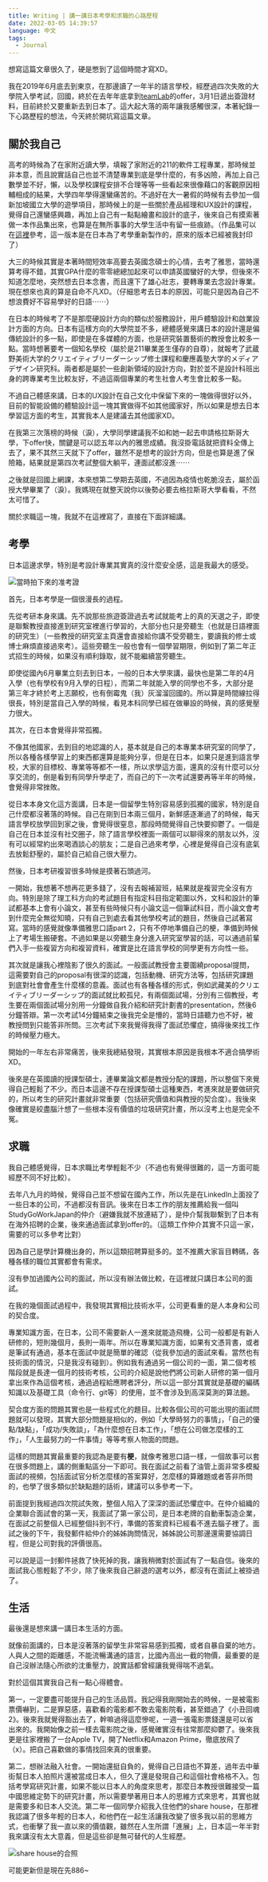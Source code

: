 ```yaml
---
title: Writing | 講一講日本考學和求職的心路歷程
date: 2022-03-05 14:39:57
language: 中文
tags:
  - Journal
---
```


想寫這篇文章很久了，硬是憋到了這個時間才寫XD。

我在2019年6月底去到東京，在那邊讀了一年半的語言學校，經歷過四次失敗的大學院入學考試，回國，終於在去年年底拿到[teamLab](https://www.teamlab.art)的offer，3月1日遞出簽證材料，目前終於又要重新去到日本了。這大起大落的兩年讓我感觸很深，本著紀錄一下心路歷程的想法，今天終於開坑寫這篇文章。

## 關於我自己

高考的時候為了在家附近讀大學，填報了家附近的211的軟件工程專業，那時候並非本意，而且說實話自己也並不清楚專業到底是學什麼的，有多凶險，再加上自己數學並不好，懶，以及學校課程安排不合理等等一些看起來很像藉口的客觀原因相輔相成的結果，大學四年學得還蠻痛苦的。不過好在大一暑假的時候有去參加一個新加坡國立大學的遊學項目，那時候上的是一些關於產品經理和UX設計的課程，覺得自己還蠻感興趣，再加上自己有一點點繪畫和設計的底子，後來自己有摸索著做一本作品集出來，也算是在無所事事的大學生活中有留一些痕跡。（作品集可以在[這裡](https://issuu.com/yuancong-liu/docs/e-portfolio)參考，這一版本是在日本為了考學重新製作的，原來的版本已經被我封印了）

大三的時候其實是本著時間短效率高要去英國念碩士的心情，去考了雅思，當時還算考得不錯，其實GPA什麼的零零總總加起來可以申請英國蠻好的大學，但後來不知道怎麼地，突然想去日本念書，而且還下了雄心壯志，要轉專業去念設計專業。現在想來也真的算是自命不凡XD。（仔細思考去日本的原因，可能只是因為自己不想浪費好不容易學好的日語⋯⋯）

在日本的時候考了不是那麼硬設計方向的類似於服務設計，用戶體驗設計和啟業設計方面的方向。日本有這樣方向的大學院並不多，總體感覺來講日本的設計還是偏傳統設計的多一點，即使是在多媒體的方面，也是研究裝置藝術的教授會比較多一點。當時想著要考一個知名學校（屬於是211畢業差生僅存的自尊），就報考了武蔵野美術大学的クリエイティブリーダーシップ修士課程和慶應義塾大学的メディアデザイン研究科。兩者都是屬於一些創新領域的設計方向，對於並不是設計科班出身的跨專業考生比較友好，不過這兩個專業的考生社會人考生會比較多一點。

不過自己體感來講，日本的UX設計在自己文化中保留下來的一塊做得很好以外，目前的智能設備的體驗設計這一塊其實做得不如其他國家好，所以如果是想去日本學習這方面的考生，其實我本人是建議去其他國家XD。

在我第三次落榜的時候（淚），大學同學建議我不如和她一起去申請格拉斯哥大學，下offer快，關鍵是可以認五年以內的雅思成績。我沒掛電話就把資料全傳上去了，果不其然三天就下了offer，雖然不是想考的設計方向，但是也算是進了保險箱，結果就是第四次考試整個大躺平，連面試都沒進⋯⋯

之後就是回國上網課，本來想第二學期去英國，不過因為疫情也乾脆沒去，屬於函授大學畢業了（淚）。我媽現在就整天說你以後勢必要去格拉斯哥大學看看，不然太可惜了。

關於求職這一塊，我就不在這裡寫了，直接在下面詳細講。

## 考學

日本這邊求學，特別是考設計專業其實真的沒什麼安全感，這是我最大的感受。

![當時拍下來的准考證](https://lh3.googleusercontent.com/pw/ABLVV866pw4EDIBy5v3ME7h9tUZuiaUwhZLhj8BEzgaioPscrqRHFY4A0zPc2rp7aXFbzBbPkV6gIA8w_xuOTeVccGyamCy15fiRYUIJ6UAk1d65A5fkzW4=w2400)

首先，日本考學是一個很漫長的過程。

先從考研本身來講。先不說那些旅遊簽證過去考試就能考上的真的天選之子，即使是聯繫教授直接進到研究室裡進行學習的，大部分也只是旁聽生（也就是日語裡面的研究生）（一些教授的研究室主頁還會直接給你講不受旁聽生，要讀我的修士或博士麻煩直接過來考）。這些旁聽生一般也會有一個學習期限，例如到了第二年正式招生的時候，如果沒有順利錄取，就不能繼續當旁聽生。

即使從國內6月畢業立刻去到日本，一般的日本大學來講，最快也是第二年的4月入學（也有學校有9月入學的日程），而第二年就能入學的同學也不多，大部分是第三年才終於考上志願校，也有倒霉鬼（我）灰溜溜回國的。所以算是時間線拉得很長，特別是當自己入學的時候，看見本科同學已經在做畢設的時候，真的感覺壓力很大。

其次，在日本會覺得非常孤獨。

不像其他國家，去到目的地認識的人，基本就是自己的本專業本研究室的同學了，所以各種各樣學習上的東西都還算是能夠分享，但是在日本，如果只是進到語言學校，大家的目標校、專業等等都不一樣，所以求學這方面，還真的沒有什麼可以分享交流的，倒是看到有同學升學走了，而自己的下一次考試還要再等半年的時候，會覺得非常挫敗。

從日本本身文化這方面講，日本是一個留學生特別容易感到孤獨的國家，特別是自己什麼都沒著落的時候。自己在剛到日本兩三個月，新鮮感逐漸過了的時候，每天語言學校放學回到家之後，會覺得很窒息，那段時間覺得自己快要抑鬱了。一個是自己在日本並沒有社交圈子，除了語言學校裡面一兩個可以聊得來的朋友以外，沒有可以經常約出來喝酒談心的朋友；二是自己過來考學，心裡是覺得自己沒有底氣去放鬆舒壓的，屬於自己給自己很大壓力。

然後，日本考研複習很多時候是摸著石頭過河。

一開始，我想著不想再花更多錢了，沒有去報補習班，結果就是複習完全沒有方向。特別是除了理工科方向的考試題目有指定科目指定範圍以外，文科和設計的筆試都基本上會有小論文，甚至有些時候只有小論文這一個筆試科目，而小論文會考到什麼完全無從知曉，只有自己到處去看其他學校考試的題目，然後自己試著寫寫。當時的感覺就像準備雅思口語part 2，只有不停地準備自己的梗，準備到時候上了考場生搬硬套。不過如果是以旁聽生身分進入研究室學習的話，可以通過前輩們入手一些複習方向和複習資料，確實是比在語言學校的同學更有方向性一些。

其次就是讓我心裡陰影了很久的面試。一般面試教授會主要圍繞proposal提問，這需要對自己的proposal有很深的認識，包括動機、研究方法等，包括研究課題到底對社會會產生什麼樣的意義。面試也有各種各樣的形式，例如武藏美的クリエイティブリーダーシップ的面試就比較孤兒，有兩個面試場，分別有三個教授，考生要在兩個面試場分別用一分鐘做自我介紹和研究計劃書的presentation，然後6分鐘答辯。第一次考試14分鐘結束之後我完全是懵的，當時日語聽力也不好，被教授問到只能答非所問。三次考試下來我覺得我得了面試恐懼症，搞得後來找工作的時候壓力極大。

開始的一年左右非常痛苦，後來我總結發現，其實根本原因是我根本不適合搞學術XD。

後來是在英國讀的授課型碩士，連畢業論文都是教授分配的課題，所以整個下來覺得自己輕鬆了不少。而日本這邊不存在授課型碩士這種東西，考進來就是要做研究的，所以考生的研究計畫就非常重要（包括研究價值和與教授的契合度）。我後來像確實是絞盡腦汁想了一些根本沒有價值的垃圾研究計畫，所以沒考上也是完全不冤。

## 求職

我自己體感覺得，日本求職比考學輕鬆不少（不過也有覺得很難的，這一方面可能經歷不同不好比較）。

去年八九月的時候，覺得自己並不想留在國內工作，所以先是在LinkedIn上面投了一些日本的公司，不過都沒有音訊。後來在日本工作的朋友推薦給我一個叫StudyGoWorkJapan的仲介（避嫌我就不放連結了），是仲介幫我聯繫到了日本有在海外招聘的企業，後來通過面試拿到offer的。（這類工作仲介其實不只這一家，需要的可以多參考比對）

因為自己是學計算機出身的，所以這類招聘算挺多的。並不推薦大家盲目轉碼，各種各樣的職位其實都會有需求。

沒有參加過國內公司的面試，所以沒有辦法做比較，在這裡就只講日本公司的面試。

在我的幾個面試過程中，我發現其實相比技術水平，公司更看重的是人本身和公司的契合度。

專業知識方面，在日本，公司不需要新人一進來就能造飛機，公司一般都是有新人研修的，短則幾個月，長則一兩年。所以在專業知識方面，如果有文憑背書，或者是筆試有通過，基本在面試中就是簡單的確認（從我參加過的面試來看。當然也有技術面的情況，只是我沒有碰到）。例如我有通過另一個公司的一面，第二個考核階段就是長達一個月的技術考核，公司的介紹是說他們將公司新人研修的第一個月拿出來作為這個考核，通過過程給應聘者評分，所以這一部分其實就是基礎的編碼知識以及基礎工具（命令行、git等）的使用，並不會涉及到高深莫測的算法題。

契合度方面的問題其實也是一些程式化的題目。比較各個公司的可能出現的面試問題就可以發現，其實大部分問題是相似的，例如「大學時努力的事情」，「自己的優點/缺點」，「成功/失敗談」，「為什麼想在日本工作」，「想在公司做怎麼樣的工作」，「人生最努力的一件事情」等等考察人物面的問題。

這樣的問題其實最重要的我認為是要有**梗**，就像考雅思口語一樣，一個故事可以套在很多問題上，講的側重點區分一下即可。我在面試之前看了油管上面非常多模擬面試的視頻，包括面試官分析怎麼樣的答案算好，怎麼樣的算離題或者答非所問的，也學了很多類似於缺點題的話術，建議可以多參考一下。

前面提到我經過四次院試失敗，整個人陷入了深深的面試恐懼症中。在仲介組織的企業聯合面試會的第一天，我面試了第一家公司，是日本老牌的自動車製造企業，在面試之前整個人已經整個抖到不行，準備的答案資料已經看不進去腦子裡了。面試之後的下午，我發郵件給仲介的姊姊詢問情況，姊姊說公司那邊還需要協調日程，但是公司對我的評價很高。

可以說是這一封郵件拯救了快死掉的我，讓我稍微對於面試有了一點自信。後來的面試我心態輕鬆了不少，除了後來我自己辭退的選考以外，都沒有在面試上被掛過了。

## 生活

最後還是想來講一講日本生活的方面。

就像前面講的，日本是沒著落的留學生非常容易感到孤獨，或者自暴自棄的地方。人與人之間的距離感，不能流暢溝通的語言，比國內高出一截的物價，最重要的是自己沒辦法隨心所欲的沈重壓力，說實話都曾經讓我覺得喘不過氣。

對於這個其實我自己有一點心得體會。

第一，一定要盡可能提升自己的生活品質。我記得我剛開始去的時候，一是被電影票價嚇到，二是罪惡感，喜歡看的電影都不敢去電影院看，甚至錯過了《小丑回魂2》。後來我就覺得豁出去了，幹嘛過得這麼慘呢，一週一張電影票錢還是可以省出來的。我開始像之前一樣去電影院之後，感覺確實沒有往常那麼抑鬱了。後來我更是往家裡搬了一台Apple TV，開了Netflix和Amazon Prime，徹底放飛了（x）。把自己喜歡做的事情找回來真的很重要。

第二，想辦法融入社會。一開始還挺自負的，覺得自己日語也不算差，過年去中華街幫日本人拍照片還被當成日本人，但久了還是發現自己和這個社會格格不入。包括考學寫研究計畫，如果不能以日本人的角度來思考，那麼日本教授很難接受一篇中國思維定勢下的研究計畫，所以需要學著用日本人的思維方式來思考，其實也就是需要多和日本人交流。第二年一個同學介紹我入住他們的share house，在那裡我認識了很多年輕的日本人，和他們在一起生活讓我改變了很多我以前的思維方式，也衝擊了我一直以來的價值觀，雖然在人生所謂「進展」上，日本這一年半對我來講沒有太大意義，但是這些卻是無可替代的人生經歷。

![share house的合照](https://lh3.googleusercontent.com/pw/ABLVV85akIvhAcfIip3M5oVJJ78t4EigbBVYkojOw9M8W9jgmz7qTXyFTVuAB3QHhv5IwU3fxA338MiX_ZHdo-uMAjivsSy07Dz7y853iW-Zktq_AqfFBzc=w2400)

可能更新但是現在先886~
